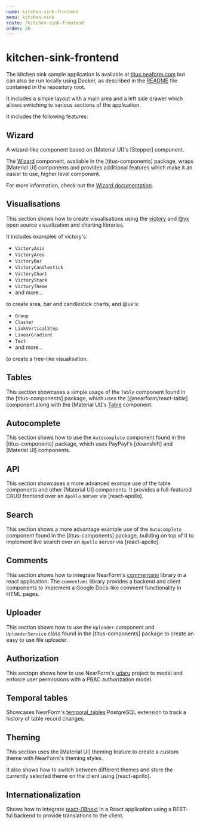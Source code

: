 ```yaml
---
name: kitchen-sink-frontend
menu: kitchen-sink
route: /kitchen-sink-frontend
order: 20
---
```


# kitchen-sink-frontend

The kitchen sink sample application is available at [titus.neaform.com](https://titus.nearform.com) but can also be run locally using Docker, as described in the [README](https://github.com/nearform/titus) file contained in the repository root.

It includes a simple layout with a main area and a left side drawer which allows switching to various sections of the application.

It includes the following features:

## Wizard

A wizard-like component based on [Material UI]'s [Stepper] component.

The [Wizard](/titus-components/wizard) component, available in the [titus-components] package, wraps [Material UI] components and provides additional features which make it an easier to use, higher level component.

For more information, check out the [Wizard documentation](/titus-components/wizard).


## Visualisations

This section shows how to create visualisations using the [victory](https://github.com/FormidableLabs/victory) and [@vx](https://github.com/hshoff/vx) open source visualization and charting libraries.

It includes examples of victory's:

- `VictoryAxis`
- `VictoryArea`
- `VictoryBar`
- `VictoryCandlestick`
- `VictoryChart`
- `VictoryStack`
- `VictoryTheme`
- and more...

to create area, bar and candlestick charts, and @vx's:

- `Group`
- `Cluster`
- `LinkVerticalStep`
- `LinearGradient`
- `Text`
- and more...

to create a tree-like visualisation.

## Tables

This section showcases a simple usage of the `Table` component found in the [titus-components] package, which uses the [@nearform/react-table] component along with the [Material UI]'s [Table](https://material-ui.com/demos/tables/) component.

## Autocomplete

This section shows how to use the `Autocomplete` component found in the [titus-components] package, which uses PayPayl's [downshift] and [Material UI] components.

## API

This section showcases a more advanced exampe use of the table components and other [Material UI] components. It provides a full-featured CRUD frontend over an `Apollo` server via [react-apollo].

## Search

This section shows a more advantage example use of the `Autocomplete` component found in the [titus-components] package, building on top of it to implement live search over an `Apollo` server via [react-apollo].

## Comments

This section shows how to integrate NearForm's [commentami](https://github.com/nearform/commentami) library in a react application. The `commentami` library provides a backend and client components to implement a Google Docs-like comment functionality in HTML pages.

## Uploader

This section shows how to use the `Uploader` component and `UploaderService` class found in the [titus-components] package to create an easy to use file uploader.

## Authorization

This sectopn shows how to use NearForm's [udaru](https://github.com/nearform/udaru) project to model and enforce user permissions with a PBAC authorization model.

## Temporal tables

Showcases NearForm's [temporal_tables](https://github.com/nearform/temporal_tables) PostgreSQL extension to track a history of table record changes.

## Theming

This section uses the [Material UI] theming feature to create a custom theme with NearForm's theming styles.

It also shows how to switch between different themes and store the currently selected theme on the client using [react-apollo].

## Internationalization

Shows how to integrate [react-i18next](https://github.com/i18next/react-i18next) in a React application using a REST-ful backend to provide translations to the client.
